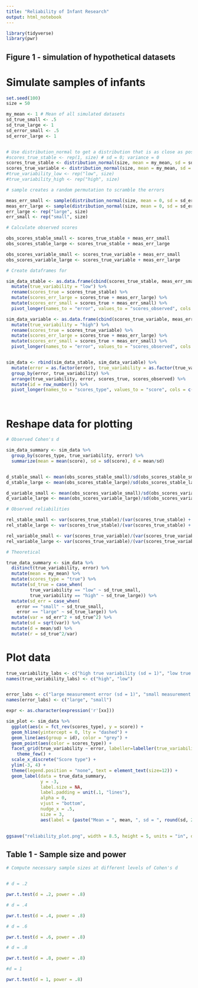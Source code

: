 ```yaml
---
title: "Reliability of Infant Research"
output: html_notebook
---
```




```r

library(tidyverse)
library(pwr)

```

## Figure 1 - simulation of hypothetical datasets

# Simulate samples of infants
```r

set.seed(100)
size = 50

my_mean <- 1 # Mean of all simulated datasets
sd_true_small <- .5
sd_true_large <- 1
sd_error_small <- .5
sd_error_large <- 1


# Use distribution_normal to get a distribution that is as close as possible to canonical normal distribution
#scores_true_stable <- rep(1, size) # sd = 0; variance = 0
scores_true_stable <- distribution_normal(size, mean = my_mean, sd = sd_true_small) 
scores_true_variable <- distribution_normal(size, mean = my_mean, sd = sd_true_large) # sd = 1, variance = 1
#true_variability_low <- rep("low", size)
#true_variability_high <- rep("high", size)

# sample creates a random permutation to scramble the errors

meas_err_small <- sample(distribution_normal(size, mean = 0, sd = sd_error_small)) # sd = .5 variance = .25)
meas_err_large <- sample(distribution_normal(size, mean = 0, sd = sd_error_large)) # sd = 1, variance = 1)
err_large <- rep("large", size)
err_small <- rep("small", size)

# Calculate observed scores

obs_scores_stable_small <- scores_true_stable + meas_err_small
obs_scores_stable_large <- scores_true_stable + meas_err_large

obs_scores_variable_small <- scores_true_variable + meas_err_small
obs_scores_variable_large <- scores_true_variable + meas_err_large

# Create dataframes for

sim_data_stable <- as.data.frame(cbind(scores_true_stable, meas_err_small, meas_err_large)) %>%
  mutate(true_variability = "low") %>%
  rename(scores_true = scores_true_stable) %>%
  mutate(scores_err_large = scores_true + meas_err_large) %>%
  mutate(scores_err_small = scores_true + meas_err_small) %>%
  pivot_longer(names_to = "error", values_to = "scores_observed", cols = c(scores_err_small, scores_err_large), names_prefix = "scores_err_") 

sim_data_variable <- as.data.frame(cbind(scores_true_variable, meas_err_small, meas_err_large)) %>%
  mutate(true_variability = "high") %>%
  rename(scores_true = scores_true_variable) %>%
  mutate(scores_err_large = scores_true + meas_err_large) %>%
  mutate(scores_err_small = scores_true + meas_err_small) %>%
  pivot_longer(names_to = "error", values_to = "scores_observed", cols = c(scores_err_small, scores_err_large), names_prefix = "scores_err_") 


sim_data <- rbind(sim_data_stable, sim_data_variable) %>%
  mutate(error = as.factor(error), true_variability = as.factor(true_variability)) %>%
  group_by(error, true_variability) %>%
  arrange(true_variability, error, scores_true, scores_observed) %>%
  mutate(id = row_number()) %>%
  pivot_longer(names_to = "scores_type", values_to = "score", cols = c("scores_true", "scores_observed"), names_prefix = "scores_")




```

# Reshape data for plotting
```r

# Observed Cohen's d

sim_data_summary <- sim_data %>%
  group_by(scores_type, true_variability, error) %>%
  summarize(mean = mean(score), sd = sd(score), d = mean/sd)


d_stable_small <- mean(obs_scores_stable_small)/sd(obs_scores_stable_small)
d_stable_large <- mean(obs_scores_stable_large)/sd(obs_scores_stable_large)

d_variable_small <- mean(obs_scores_variable_small)/sd(obs_scores_variable_small)
d_variable_large <- mean(obs_scores_variable_large)/sd(obs_scores_variable_large)

# Observed reliabilities

rel_stable_small <- var(scores_true_stable)/(var(scores_true_stable) + var(meas_err_small))
rel_stable_large <- var(scores_true_stable)/(var(scores_true_stable) + var(meas_err_large))

rel_variable_small <- var(scores_true_variable)/(var(scores_true_variable) + var(meas_err_small))
rel_variable_large <- var(scores_true_variable)/(var(scores_true_variable) + var(meas_err_large))

# Theoretical

true_data_summary <- sim_data %>%
  distinct(true_variability, error) %>%
  mutate(mean = my_mean) %>%
  mutate(scores_type = "true") %>%
  mutate(sd_true = case_when(
         true_variability == "low" ~ sd_true_small,
         true_variability == "high" ~ sd_true_large)) %>%
  mutate(sd_err = case_when(
    error == "small" ~ sd_true_small,    
    error == "large" ~ sd_true_large)) %>%
  mutate(var = sd_err^2 + sd_true^2) %>%
  mutate(sd = sqrt(var)) %>%
  mutate(d = mean/sd) %>%
  mutate(r = sd_true^2/var)


```





# Plot data
```r



true_variability_labs <- c("high true variability (sd = 1)", "low true variability (sd = .5)")
names(true_variability_labs) <- c("high", "low")


error_labs <- c("large measurement error (sd = 1)", "small measurement error (sd = .5)")
names(error_labs) <- c("large", "small")

expr <- as.character(expression('r'[xx]))

sim_plot <- sim_data %>%
  ggplot(aes(x = fct_rev(scores_type), y = score)) +
  geom_hline(yintercept = 0, lty = "dashed") +
  geom_line(aes(group = id), color = "grey") +
  geom_point(aes(color = scores_type)) +
  facet_grid(true_variability ~ error, labeller=labeller(true_variability = true_variability_labs, error = error_labs)) +
    theme_few() +
  scale_x_discrete("Score type") +
  ylim(-3, 4) +
  theme(legend.position = "none", text = element_text(size=12)) +
  geom_label(data = true_data_summary, 
             y = -3, 
             label.size = NA, 
             label.padding = unit(.1, "lines"), 
             alpha = 0, 
             vjust = "bottom", 
             nudge_x = .5, 
             size = 3, 
             aes(label = (paste("Mean = ", mean, ", sd = ", round(sd, 2), ", d = ", round(d, 2), ", r\u2093\u2093  = ", round(r, 2))))) # To get subscripts, use unicode
             

ggsave("reliability_plot.png", width = 8.5, height = 5, units = "in", dpi = 300)
```
## Table 1 - Sample size and power

```r

# Compute necessary sample sizes at different levels of Cohen's d


# d = .2

pwr.t.test(d = .2, power = .8)

# d = .4

pwr.t.test(d = .4, power = .8)

# d = .6

pwr.t.test(d = .6, power = .8)

# d = .8

pwr.t.test(d = .8, power = .8)

#d = 1

pwr.t.test(d = 1, power = .8)


```

